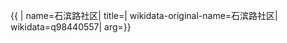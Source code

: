 {{ {{{1|PRC admin/showdata}}}|
name=石滨路社区|
title=|
wikidata-original-name=石滨路社区|
wikidata=q98440557|
arg={{{arg|}}}}}
